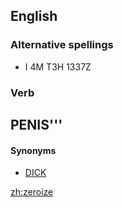==English==

===Alternative spellings===
*I 4M T3H 1337Z
===Verb===

== '''PENIS'''''' ==

====Synonyms====

* [[DICK]]

[[zh:zeroize]]